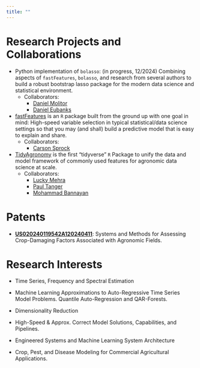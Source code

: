 ```yaml
---
title: ""
---
```


# Research Projects and Collaborations

-   Python implementation of `bolasso`: (in progress, 12/2024) Combining aspects of `fastFeatures`, `bolasso`, and research from several authors to build a robust bootstrap lasso package for the modern data science and statistical environment.
    -   Collaborators:
        -   [Daniel Molitor](https://www.dmolitor.com/){target="_blank"}
        -   [Daniel Eubanks](https://www.linkedin.com/in/james-daniel-eubanks/){target="_blank"}

-   [fastFeatures](https://github.com/jameshorine/fastFeatures) is an `R` package built from the ground up with one goal in mind: High-speed variable selection in typical statistical/data science settings so that you may (and shall) build a predictive model that is easy to explain and share.
    -   Collaborators:
        -   [Carson Sprock](https://www.linkedin.com/in/carson-sprock-68571732/)

-   [TidyAgronomy](https://github.com/modern-agronomy/tidyagronomy) is the first “tidyverse” `R` Package to unify the data and model framework of commonly used features for agronomic data science at scale.
    -   Collaborators:
        -   [Lucky Mehra](https://www.researchgate.net/profile/Lucky-Mehra)
        -   [Paul Tanger](https://www.linkedin.com/in/paultanger/)
        -   [Mohammad Bannayan](https://scholar.google.com/citations?user=IVd2mBUAAAAJ&hl=en)

# Patents

-   [**US020240119542A120240411**](https://patentimages.storage.googleapis.com/1b/af/2e/60fd122f1f4990/US20240119542A1.pdf){target="_blank"}: Systems and Methods for Assessing Crop-Damaging Factors Associated with Agronomic Fields.

# Research Interests

-   Time Series, Frequency and Spectral Estimation

-   Machine Learning Approximations to Auto-Regressive Time Series Model Problems. Quantile Auto-Regression and QAR-Forests.

-   Dimensionality Reduction

-   High-Speed & Approx. Correct Model Solutions, Capabilities, and Pipelines.

-   Engineered Systems and Machine Learning System Architecture

-   Crop, Pest, and Disease Modeling for Commercial Agricultural Applications.
